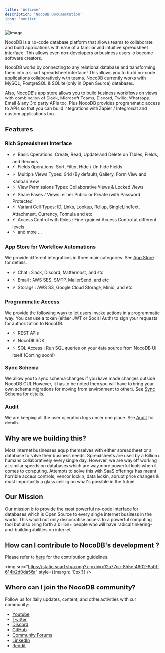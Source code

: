 ```yaml
---
title: 'Welcome'
description: 'NocoDB Documentation'
icon: 'monitor'
---
```


![image](/img/banner.png)

NocoDB is a no-code database platform that allows teams to collaborate and build applications with ease of a familiar and intuitive spreadsheet interface. This allows even non-developers or business users to become software creators.

NocoDB works by connecting to any relational database and transforming them into a smart spreadsheet interface! This allows you to build no-code applications collaboratively with teams. NocoDB currently works with MySQL, PostgreSQL & SQLite (only in Open Source) databases.

Also, NocoDB's app store allows you to build business workflows on views with combination of Slack, Microsoft Teams, Discord, Twilio, Whatsapp, Email & any 3rd party APIs too. Plus NocoDB provides programmatic access to APIs so that you can build integrations with Zapier / Integromat and custom applications too.

## Features

### Rich Spreadsheet Interface

- ⚡ &nbsp;Basic Operations: Create, Read, Update and Delete on Tables, Fields, and Records
- ⚡ &nbsp;Fields Operations: Sort, Filter, Hide / Un-hide Fields
- ⚡ &nbsp;Multiple Views Types: Grid (By default), Gallery, Form View and Kanban View
- ⚡ &nbsp;View Permissions Types: Collaborative Views & Locked Views
- ⚡ &nbsp;Share Bases / Views: either Public or Private (with Password Protected)
- ⚡ &nbsp;Variant Cell Types: ID, Links, Lookup, Rollup, SingleLineText, Attachment, Currency, Formula and etc
- ⚡ &nbsp;Access Control with Roles : Fine-grained Access Control at different levels
- ⚡ &nbsp;and more ...

### App Store for Workflow Automations

We provide different integrations in three main categories. See <a href="/account-settings/oss-specific-details#app-store" target="_blank">App Store</a> for details.

- ⚡ &nbsp;Chat : Slack, Discord, Mattermost, and etc
- ⚡ &nbsp;Email : AWS SES, SMTP, MailerSend, and etc
- ⚡ &nbsp;Storage : AWS S3, Google Cloud Storage, Minio, and etc

### Programmatic Access

We provide the following ways to let users invoke actions in a programmatic way. You can use a token (either JWT or Social Auth) to sign your requests for authorization to NocoDB.

- ⚡ &nbsp;REST APIs
- ⚡ &nbsp;NocoDB SDK
- ⚡ &nbsp;SQL Access : Run SQL queries on your data source from NocoDB UI itself (Coming soon!)

### Sync Schema

We allow you to sync schema changes if you have made changes outside NocoDB GUI. However, it has to be noted then you will have to bring your own schema migrations for moving from environment to others. See <a href="/data-sources/sync-with-data-source" target="_blank">Sync Schema</a> for details.

### Audit

We are keeping all the user operation logs under one place. See <a href="/data-sources/actions-on-data-sources#audit-logs" target="_blank">Audit</a> for details.

##  Why are we building this?
Most internet businesses equip themselves with either spreadsheet or a database to solve their business needs. Spreadsheets are used by a Billion+ humans collaboratively every single day. However, we are way off working at similar speeds on databases which are way more powerful tools when it comes to computing. Attempts to solve this with SaaS offerings has meant horrible access controls, vendor lockin, data lockin, abrupt price changes & most importantly a glass ceiling on what's possible in the future.

## Our Mission
Our mission is to provide the most powerful no-code interface for databases which is Open Source to every single internet business in the world. This would not only democratise access to a powerful computing tool but also bring forth a billion+ people who will have radical tinkering-and-building abilities on internet.

## How can I contribute to NocoDB's development ?

Please refer to [here](https://github.com/nocodb/nocodb/blob/develop/.github/CONTRIBUTING.md) for the contribution guidelines.

<img src="https://static.scarf.sh/a.png?x-pxid=c12a77cc-855e-4602-8a0f-614b2d0da56a" style={{margin: '0px'}} />

## Where can I join the NocoDB community?

Follow us for daily updates, content, and other activities with our community:

- [Youtube](https://www.youtube.com/@nocodb)
- [Twitter](https://twitter.com/nocodb)
- [Discord](http://discord.nocodb.com/)
- [GitHub](https://github.com/nocodb/nocodb)
- [Community Forums](https://community.nocodb.com/)
- [LinkedIn](https://www.linkedin.com/company/nocodb)
- [Reddit](https://www.reddit.com/r/NocoDB/)